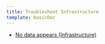 ```yaml
---
title: Troubleshoot Infrastructure
template: basicDoc
---
```


* [No data appears (Infrastructure)](/docs/infrastructure/infrastructure-troubleshooting/troubleshoot-infrastructure/no-data-appears-infrastructure)